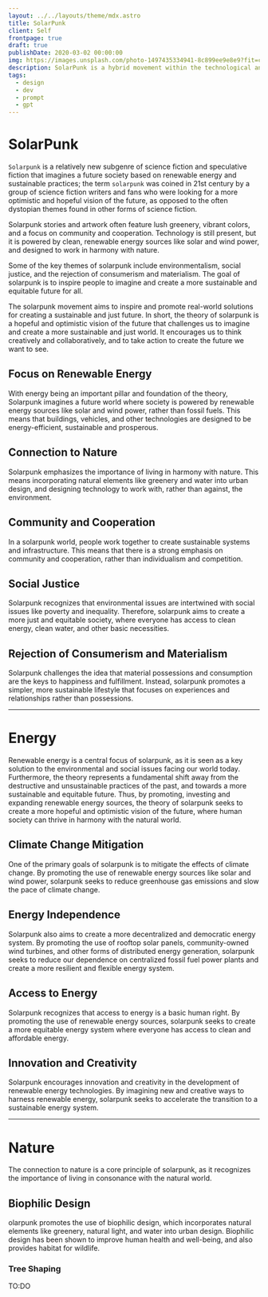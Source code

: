 ```yaml
---
layout: ../../layouts/theme/mdx.astro
title: SolarPunk
client: Self
frontpage: true
draft: true
publishDate: 2020-03-02 00:00:00
img: https://images.unsplash.com/photo-1497435334941-8c899ee9e8e9?fit=crop&w=1400&h=700&q=75
description: SolarPunk is a hybrid movement within the technological and environmental eco-systems, with emphasis on utilizing nature. 
tags:
  - design
  - dev
  - prompt
  - gpt
---
```


# SolarPunk

`Solarpunk` is a relatively new subgenre of science fiction and speculative fiction that imagines a future society based on renewable energy and sustainable practices; the term `solarpunk` was coined in 21st century by a group of science fiction writers and fans who were looking for a more optimistic and hopeful vision of the future, as opposed to the often dystopian themes found in other forms of science fiction.

Solarpunk stories and artwork often feature lush greenery, vibrant colors, and a focus on community and cooperation. Technology is still present, but it is powered by clean, renewable energy sources like solar and wind power, and designed to work in harmony with nature.

Some of the key themes of solarpunk include environmentalism, social justice, and the rejection of consumerism and materialism. The goal of solarpunk is to inspire people to imagine and create a more sustainable and equitable future for all.

The solarpunk movement aims to inspire and promote real-world solutions for creating a sustainable and just future. In short, the theory of solarpunk is a hopeful and optimistic vision of the future that challenges us to imagine and create a more sustainable and just world. It encourages us to think creatively and collaboratively, and to take action to create the future we want to see.

## Focus on Renewable Energy

With energy being an important pillar and foundation of the theory, Solarpunk imagines a future world where society is powered by renewable energy sources like solar and wind power, rather than fossil fuels. This means that buildings, vehicles, and other technologies are designed to be energy-efficient, sustainable and prosperous.

## Connection to Nature

Solarpunk emphasizes the importance of living in harmony with nature. This means incorporating natural elements like greenery and water into urban design, and designing technology to work with, rather than against, the environment.

## Community and Cooperation

In a solarpunk world, people work together to create sustainable systems and infrastructure. This means that there is a strong emphasis on community and cooperation, rather than individualism and competition.

## Social Justice

Solarpunk recognizes that environmental issues are intertwined with social issues like poverty and inequality. Therefore, solarpunk aims to create a more just and equitable society, where everyone has access to clean energy, clean water, and other basic necessities.

## Rejection of Consumerism and Materialism

Solarpunk challenges the idea that material possessions and consumption are the keys to happiness and fulfillment. Instead, solarpunk promotes a simpler, more sustainable lifestyle that focuses on experiences and relationships rather than possessions.

* * *

# Energy

Renewable energy is a central focus of solarpunk, as it is seen as a key solution to the environmental and social issues facing our world today. Furthermore, the theory represents a fundamental shift away from the destructive and unsustainable practices of the past, and towards a more sustainable and equitable future. Thus, by promoting, investing and expanding renewable energy sources, the theory of solarpunk seeks to create a more hopeful and optimistic vision of the future, where human society can thrive in harmony with the natural world.

## Climate Change Mitigation

One of the primary goals of solarpunk is to mitigate the effects of climate change. By promoting the use of renewable energy sources like solar and wind power, solarpunk seeks to reduce greenhouse gas emissions and slow the pace of climate change.

## Energy Independence

Solarpunk also aims to create a more decentralized and democratic energy system. By promoting the use of rooftop solar panels, community-owned wind turbines, and other forms of distributed energy generation, solarpunk seeks to reduce our dependence on centralized fossil fuel power plants and create a more resilient and flexible energy system.

## Access to Energy

Solarpunk recognizes that access to energy is a basic human right. By promoting the use of renewable energy sources, solarpunk seeks to create a more equitable energy system where everyone has access to clean and affordable energy.

## Innovation and Creativity

Solarpunk encourages innovation and creativity in the development of renewable energy technologies. By imagining new and creative ways to harness renewable energy, solarpunk seeks to accelerate the transition to a sustainable energy system.

* * *

# Nature

The connection to nature is a core principle of solarpunk, as it recognizes the importance of living in consonance with the natural world. 

## Biophilic Design

olarpunk promotes the use of biophilic design, which incorporates natural elements like greenery, natural light, and water into urban design. Biophilic design has been shown to improve human health and well-being, and also provides habitat for wildlife.

### Tree Shaping

TO:DO

## 